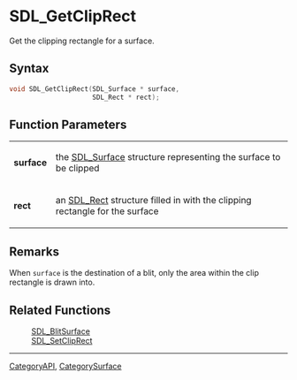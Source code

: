 = SDL_GetClipRect =

Get the clipping rectangle for a surface.

== Syntax ==

<syntaxhighlight lang='c'>
void SDL_GetClipRect(SDL_Surface * surface,
                     SDL_Rect * rect);
</syntaxhighlight>

== Function Parameters ==

{|
|'''surface'''
|the [[SDL_Surface]] structure representing the surface to be clipped
|-
|'''rect'''
|an [[SDL_Rect]] structure filled in with the clipping rectangle for the surface
|}

== Remarks ==

When <code>surface</code> is the destination of a blit, only the area
within the clip rectangle is drawn into.

== Related Functions ==

:[[SDL_BlitSurface]]
:[[SDL_SetClipRect]]

----
[[CategoryAPI]], [[CategorySurface]]


